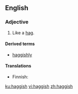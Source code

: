==English==

===Adjective===
{{en-adj}}

# Like a [[hag]].

====Derived terms====
* [[haggishly]]

====Translations====
{{trans-top|like a hag}}
* Finnish: {{t|fi|ämmämäinen}}
{{trans-mid}}
{{trans-bottom}}

[[ku:haggish]]
[[vi:haggish]]
[[zh:haggish]]